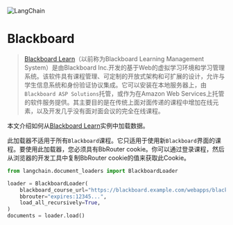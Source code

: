 

<Head>
  <script>
    {
      `(function() {
         var _hmt = _hmt || [];
(function() {
  var hm = document.createElement("script");
  hm.src = "https://hm.baidu.com/hm.js?e60fb290e204e04c5cb6f79b0ac1e697";
  var s = document.getElementsByTagName("script")[0]; 
  s.parentNode.insertBefore(hm, s);
})();
       })();`
    }
  </script>
</Head>

![LangChain](https://pica.zhimg.com/50/v2-56e8bbb52aa271012541c1fe1ceb11a2_r.gif)



Blackboard
==============


> [Blackboard Learn](https://en.wikipedia.org/wiki/Blackboard_Learn)（以前称为Blackboard Learning Management System）是由Blackboard Inc.开发的基于Web的虚拟学习环境和学习管理系统。该软件具有课程管理、可定制的开放式架构和可扩展的设计，允许与学生信息系统和身份验证协议集成。它可以安装在本地服务器上，由`Blackboard ASP Solutions`托管，或作为在Amazon Web Services上托管的软件服务提供。其主要目的是在传统上面对面传递的课程中增加在线元素，以及开发几乎没有面对面会议的完全在线课程。
> 
> 
> 

本文介绍如何从[Blackboard Learn](https://www.anthology.com/products/teaching-and-learning/learning-effectiveness/blackboard-learn)实例中加载数据。

此加载器不适用于所有`Blackboard`课程。它只适用于使用新`Blackboard`界面的课程。要使用此加载器，您必须具有BbRouter cookie。你可以通过登录课程，然后从浏览器的开发工具中复制BbRouter cookie的值来获取此Cookie。
```python
from langchain.document_loaders import BlackboardLoader

loader = BlackboardLoader(
    blackboard_course_url="https://blackboard.example.com/webapps/blackboard/execute/announcement?method=search&context=course_entry&course_id=_123456_1",
    bbrouter="expires:12345...",
    load_all_recursively=True,
)
documents = loader.load()

```

